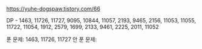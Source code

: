 


https://yuhe-dogspaw.tistory.com/66

DP - 1463, 11726, 11727, 9095, 10844, 11057, 2193, 9465, 2156, 11053, 11055, 11722, 11054, 1912, 2579, 1699, 2133, 9461, 2225, 2011, 11052

푼 문제: 1463, 11726, 11727
안 푼 문제: